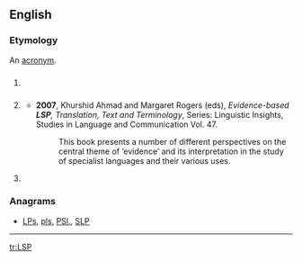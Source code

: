 ==English==
{{wikipedia|dab=LSP}}

===Etymology===
An [[acronym]].

==={{acronym}}===
{{en-acronym}}

# {{programming}} {{acronym of|w:Liskov substitution principle|Liskov substitution principle}} {{gloss|It is one of the [[SOLID]] programming principles.}}
# {{linguistics}} {{acronym of|w:Language for specific purposes|Language for specific purposes}}
#* '''2007''', Khurshid Ahmad and Margaret Rogers (eds), ''Evidence-based '''LSP''', Translation, Text and Terminology'', Series: Linguistic Insights, Studies in Language and Communication  Vol. 47.
#*: This book presents a number of different perspectives on the central theme of ‘evidence’ and its interpretation in the study of specialist languages and their various uses.
# {{physics}} {{acronym of|lightest [[supersymmetric]] particle/partner}}

===Anagrams===
* [[LPs#English|LPs]], [[pls#English|pls]], [[PSl.#English|PSl.]], [[SLP#English|SLP]]

----

[[tr:LSP]]